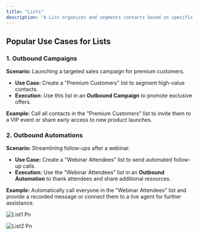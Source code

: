 ```yaml
---
title: "Lists"
description: "A List organizes and segments contacts based on specific criteria like demographics, behavior, or interactions. This ensures targeted communication and streamlined contact management."
---
```


## **Popular Use Cases for Lists**

### 1. **Outbound Campaigns**

**Scenario:** Launching a targeted sales campaign for premium customers.

- **Use Case:** Create a "Premium Customers" list to segment high-value contacts.
- **Execution:** Use this list in an **Outbound Campaign** to promote exclusive offers.

**Example:** Call all contacts in the "Premium Customers" list to invite them to a VIP event or share early access to new product launches.

### 2. **Outbound Automations**

**Scenario:** Streamlining follow-ups after a webinar.

- **Use Case:** Create a "Webinar Attendees" list to send automated follow-up calls.
- **Execution:** Use the "Webinar Attendees" list in an **Outbound Automation** to thank attendees and share additional resources.

**Example:** Automatically call everyone in the "Webinar Attendees" list and provide a recorded message or connect them to a live agent for further assistance.

![List1 Pn](/images/list1.png)

![List2 Pn](/images/list2.png)